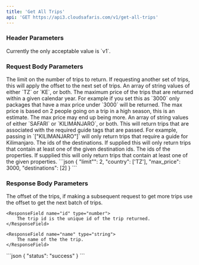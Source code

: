```yaml
---
title: 'Get All Trips'
api: 'GET https://api3.cloudsafaris.com/v1/get-all-trips'
---
```


### Header Parameters
<ParamField header="CloudSafaris-API-Version" type="string" default="v1">
  Currently the only acceptable value is `v1`.
</ParamField>

### Request Body Parameters

<ParamField body="limit" type="number" default={200}>
  The limit on the number of trips to return.
</ParamField>

<ParamField body="offset" type="number" default={0}>
    If requesting another set of trips, this will apply the offset to the next set of trips.
</ParamField>

<ParamField body="country" type="string[]" default="none">
    An array of string values of either `TZ` or `KE`, or both.
</ParamField>

<ParamField body="max_price" type="number" default="none">
    The maximum price of the trips that are returned within a given calendar year. 
    For example if you set this as `3000` only packages that have a max price under `3000` will be returned.
    The max price is based on 2 people going on a trip in a high season, this is an estimate. The max price may end up being more.
</ParamField>

<ParamField body="required_guides" type="string[]" default="none">
    An array of string values of either `SAFARI` or `KILIMANJARO`, or both. This will return trips that are associated with the required guide tags that are passed.
    For example, passing in `["KILIMANJARO"]` will only return trips that require a guide for Kilimanjaro.
</ParamField>

<ParamField body="destinations" type="number[]" default="none">
    The ids of the destinations. If supplied this will only return trips that contain at least one of the given destination ids.
</ParamField>

<ParamField body="properties" type="number[]" default="none">
    The ids of the properties. If supplied this will only return trips that contain at least one of the given properties.
</ParamField>

<RequestExample>
  ```json
  {
    "limit"": 2,
    "country": ['TZ'],
    "max_price": 3000,
    "destinations": [2]
  }
  ```
</RequestExample>


### Response Body Parameters
<ResponseField name="offset" type="number">
    The offset of the trips, if making a subsequent request to get more trips use the offset to get the next batch of trips.
</ResponseField>
<ResponseField name="data" type="Trip Object Array">
  <Expandable title="properties" defaultOpen={true}>

    <ResponseField name="id" type="number">
        The trip id is the unique id of the trip returned.
    </ResponseField>

    <ResponseField name="name" type="string">
        The name of the the trip.
    </ResponseField>

  </Expandable>
</ResponseField>


<ResponseExample>
```json
{ 
    "status": "success" 
}
```
</ResponseExample>




